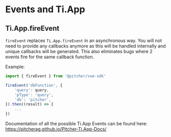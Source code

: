 
<Meta title="Documentation/Events and Ti.App" />

# Events and Ti.App

## Ti.App.fireEvent

`fireEvent` replaces `Ti.App.fireEvent` in an asynchronous way. You will not need to provide any callbacks anymore as this will 
be handled internally and unique callbacks will be generated. This also eliminates bugs where 2 events fire for the same callback
function.

Example:
```javascript
import { fireEvent } from '@pitcher/vue-sdk'

fireEvent('dbFunction', {
    'query': query,
    'pType': 'query',
    'db': 'pitcher',
}).then((result) => {
    ...
})
```


Documentation of all the possible Ti.App Events can be found here:  
https://pitcherag.github.io/Pitcher-Ti.App-Docs/